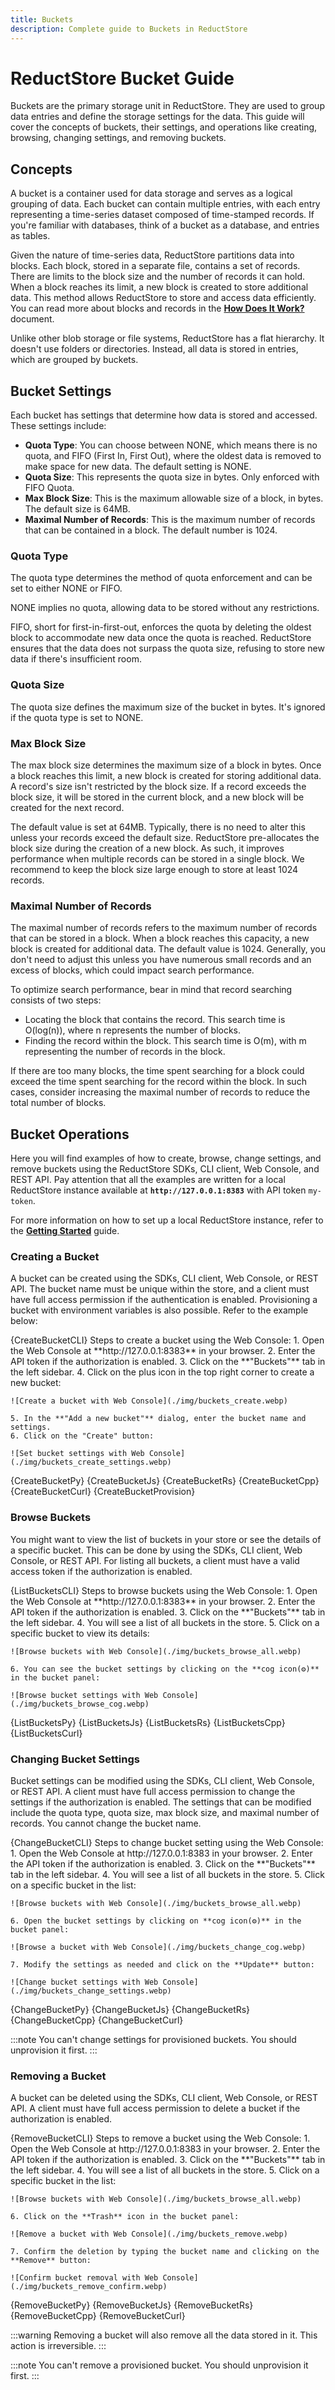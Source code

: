 ```yaml
---
title: Buckets
description: Complete guide to Buckets in ReductStore
---
```


<head>
  <link rel="canonical" href="https://www.reduct.store/docs/guides/buckets" />
</head>


# ReductStore Bucket Guide

Buckets are the primary storage unit in ReductStore. They are used to group data entries and define the storage settings for the data. This guide will cover the concepts of buckets, their settings, and operations like creating, browsing, changing settings, and removing buckets.

## Concepts

A bucket is a container used for data storage and serves as a logical grouping of data. Each bucket can contain multiple entries, with each entry representing a time-series dataset composed of time-stamped records. If you're familiar with databases, think of a bucket as a database, and entries as tables.

Given the nature of time-series data, ReductStore partitions data into blocks. Each block, stored in a separate file, contains a set of records. There are limits to the block size and the number of records it can hold. When a block reaches its limit, a new block is created to store additional data. This method allows ReductStore to store and access data efficiently.
You can read more about blocks and records in the **[How Does It Work?](/docs/how-does-it-work.mdx)** document.

Unlike other blob storage or file systems, ReductStore has a flat hierarchy. It doesn't use folders or directories. Instead, all data is stored in entries, which are grouped by buckets.

## Bucket Settings

Each bucket has settings that determine how data is stored and accessed. These settings include:

- **Quota Type**: You can choose between NONE, which means there is no quota, and FIFO (First In, First Out), where the oldest data is removed to make space for new data. The default setting is NONE.
- **Quota Size**: This represents the quota size in bytes. Only enforced with FIFO Quota.
- **Max Block Size**: This is the maximum allowable size of a block, in bytes. The default size is 64MB.
- **Maximal Number of Records**: This is the maximum number of records that can be contained in a block. The default number is 1024.

### Quota Type

The quota type determines the method of quota enforcement and can be set to either NONE or FIFO.

NONE implies no quota, allowing data to be stored without any restrictions.

FIFO, short for first-in-first-out, enforces the quota by deleting the oldest block to accommodate new data once the quota is reached. ReductStore ensures that the data does not surpass the quota size, refusing to store new data if there's insufficient room.

### Quota Size

The quota size defines the maximum size of the bucket in bytes. It's ignored if the quota type is set to NONE.

### Max Block Size

The max block size determines the maximum size of a block in bytes. Once a block reaches this limit, a new block is created for storing additional data. A record's size isn't restricted by the block size. If a record exceeds the block size, it will be stored in the current block, and a new block will be created for the next record.

The default value is set at 64MB. Typically, there is no need to alter this unless your records exceed the default size. ReductStore pre-allocates the block size during the creation of a new block. As such, it improves performance when multiple records can be stored in a single block. We recommend to keep the block size large enough to store at least 1024 records.

### Maximal Number of Records

The maximal number of records refers to the maximum number of records that can be stored in a block. When a block reaches this capacity, a new block is created for additional data. The default value is 1024. Generally, you don't need to adjust this unless you have numerous small records and an excess of blocks, which could impact search performance.

To optimize search performance, bear in mind that record searching consists of two steps:

- Locating the block that contains the record. This search time is O(log(n)), where n represents the number of blocks.
- Finding the record within the block. This search time is O(m), with m representing the number of records in the block.

If there are too many blocks, the time spent searching for a block could exceed the time spent searching for the record within the block. In such cases, consider increasing the maximal number of records to reduce the total number of blocks.

## Bucket Operations

Here you will find examples of how to create, browse, change settings, and remove buckets using the ReductStore SDKs, CLI client, Web Console, and REST API.
Pay attention that all the examples are written for a local ReductStore instance available at **`http://127.0.0.1:8383`** with API token `my-token`.

For more information on how to set up a local ReductStore instance, refer to the **[Getting Started](/docs/getting-started/index.mdx)** guide.

### Creating a Bucket

A bucket can be created using the SDKs, CLI client, Web Console, or REST API. The bucket name must be unique within the store, and a client must have full access permission if the authentication is enabled. Provisioning a bucket with environment variables is also possible. Refer to the example below:


<Tabs>
  <TabItem value="CLI">
    <CodeBlock language="bash">
      {CreateBucketCLI}
    </CodeBlock>
  </TabItem>
  <TabItem value="Web Console">
    Steps to create a bucket using the Web Console:
    1. Open the Web Console at **http://127.0.0.1:8383** in your browser.
    2. Enter the API token if the authorization is enabled.
    3. Click on the **"Buckets"** tab in the left sidebar.
    4. Click on the plus icon in the top right corner to create a new bucket:

    ![Create a bucket with Web Console](./img/buckets_create.webp)

    5. In the **"Add a new bucket"** dialog, enter the bucket name and settings.
    6. Click on the "Create" button:

    ![Set bucket settings with Web Console](./img/buckets_create_settings.webp)

  </TabItem>
  <TabItem value="Python">
    <CodeBlock language="python">
      {CreateBucketPy}
    </CodeBlock>
  </TabItem>
  <TabItem value="JavaScript">
    <CodeBlock language="javascript">
      {CreateBucketJs}
    </CodeBlock>
  </TabItem>
  <TabItem value="Rust">
    <CodeBlock language="rust">
      {CreateBucketRs}
    </CodeBlock>
  </TabItem>
  <TabItem value="C++">
    <CodeBlock language="cpp">
      {CreateBucketCpp}
    </CodeBlock>
  </TabItem>
  <TabItem value="cURL">
    <CodeBlock language="bash">
      {CreateBucketCurl}
    </CodeBlock>
  </TabItem>
  <TabItem value="Provisioning">
    <CodeBlock language="yml">
      {CreateBucketProvision}
    </CodeBlock>
  </TabItem>
</Tabs>

### Browse Buckets

You might want to view the list of buckets in your store or see the details of a specific bucket. This can be done by using the SDKs, CLI client, Web Console, or REST API. For listing all buckets, a client must have a valid access token if the authorization is enabled.


<Tabs>
  <TabItem value="CLI">
    <CodeBlock language="shell">
      {ListBucketsCLI}
    </CodeBlock>
  </TabItem>
  <TabItem value="Web Console">
    Steps to browse buckets using the Web Console:
    1. Open the Web Console at **http://127.0.0.1:8383** in your browser.
    2. Enter the API token if the authorization is enabled.
    3. Click on the **"Buckets"** tab in the left sidebar.
    4. You will see a list of all buckets in the store.
    5. Click on a specific bucket to view its details:

    ![Browse buckets with Web Console](./img/buckets_browse_all.webp)

    6. You can see the bucket settings by clicking on the **cog icon(⚙️)** in the bucket panel:

    ![Browse bucket settings with Web Console](./img/buckets_browse_cog.webp)

  </TabItem>
  <TabItem value="Python">
    <CodeBlock language="python">
      {ListBucketsPy}
    </CodeBlock>
  </TabItem>
  <TabItem value="JavaScript">
    <CodeBlock language="javascript">
      {ListBucketsJs}
    </CodeBlock>
  </TabItem>
  <TabItem value="Rust">
    <CodeBlock language="rust">
      {ListBucketsRs}
    </CodeBlock>
  </TabItem>
  <TabItem value="C++">
    <CodeBlock language="cpp">
      {ListBucketsCpp}
    </CodeBlock>
  </TabItem>
  <TabItem value="cURL">
    <CodeBlock language="bash">
      {ListBucketsCurl}
    </CodeBlock>
  </TabItem>
</Tabs>

### Changing Bucket Settings

Bucket settings can be modified using the SDKs, CLI client, Web Console, or REST API.
A client must have full access permission to change the settings if the authorization is enabled.
The settings that can be modified include the quota type, quota size, max block size, and maximal number of records.
You cannot change the bucket name.


<Tabs>
  <TabItem value="CLI">
    <CodeBlock language="shell">
      {ChangeBucketCLI}
    </CodeBlock>
  </TabItem>
  <TabItem value="Web Console">
    Steps to change bucket setting using the Web Console:
    1. Open the Web Console at http://127.0.0.1:8383 in your browser.
    2. Enter the API token if the authorization is enabled.
    3. Click on the **"Buckets"** tab in the left sidebar.
    4. You will see a list of all buckets in the store.
    5. Click on a specific bucket in the list:

    ![Browse buckets with Web Console](./img/buckets_browse_all.webp)

    6. Open the bucket settings by clicking on **cog icon(⚙️)** in the bucket panel:

    ![Browse a bucket with Web Console](./img/buckets_change_cog.webp)

    7. Modify the settings as needed and click on the **Update** button:

    ![Change bucket settings with Web Console](./img/buckets_change_settings.webp)

  </TabItem>
  <TabItem value="Python">
    <CodeBlock language="python">
      {ChangeBucketPy}
    </CodeBlock>
  </TabItem>
  <TabItem value="JavaScript">
    <CodeBlock language="javascript">
      {ChangeBucketJs}
    </CodeBlock>
  </TabItem>
  <TabItem value="Rust">
    <CodeBlock language="rust">
      {ChangeBucketRs}
    </CodeBlock>
  </TabItem>
  <TabItem value="C++">
    <CodeBlock language="cpp">
      {ChangeBucketCpp}
    </CodeBlock>
  </TabItem>
  <TabItem value="cURL">
    <CodeBlock language="bash">
      {ChangeBucketCurl}
    </CodeBlock>
  </TabItem>
</Tabs>

:::note
You can't change settings for provisioned buckets. You should unprovision it first.
:::

### Removing a Bucket

A bucket can be deleted using the SDKs, CLI client, Web Console, or REST API. A client must have full access permission to delete a bucket if the authorization is enabled.


<Tabs>
  <TabItem value="CLI">
    <CodeBlock language="shell">
      {RemoveBucketCLI}
    </CodeBlock>
  </TabItem>
  <TabItem value="Web Console">
    Steps to remove a bucket using the Web Console:
    1. Open the Web Console at http://127.0.0.1:8383 in your browser.
    2. Enter the API token if the authorization is enabled.
    3. Click on the **"Buckets"** tab in the left sidebar.
    4. You will see a list of all buckets in the store.
    5. Click on a specific bucket in the list:

    ![Browse buckets with Web Console](./img/buckets_browse_all.webp)

    6. Click on the **Trash** icon in the bucket panel:

    ![Remove a bucket with Web Console](./img/buckets_remove.webp)

    7. Confirm the deletion by typing the bucket name and clicking on the **Remove** button:

    ![Confirm bucket removal with Web Console](./img/buckets_remove_confirm.webp)

  </TabItem>
  <TabItem value="Python">
    <CodeBlock language="python">
      {RemoveBucketPy}
    </CodeBlock>
  </TabItem>
  <TabItem value="JavaScript">
    <CodeBlock language="javascript">
      {RemoveBucketJs}
    </CodeBlock>
  </TabItem>
  <TabItem value="Rust">
    <CodeBlock language="rust">
      {RemoveBucketRs}
    </CodeBlock>
  </TabItem>
  <TabItem value="C++">
    <CodeBlock language="cpp">
      {RemoveBucketCpp}
    </CodeBlock>
  </TabItem>
  <TabItem value="cURL">
    <CodeBlock language="bash">
      {RemoveBucketCurl}
    </CodeBlock>
  </TabItem>
</Tabs>

:::warning
Removing a bucket will also remove all the data stored in it. This action is irreversible.
:::

:::note
You can't remove a provisioned bucket. You should unprovision it first.
:::
